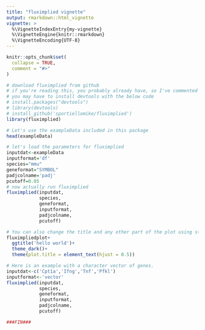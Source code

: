 ```yaml
---
title: "fluximplied vignette"
output: rmarkdown::html_vignette
vignette: >
  %\VignetteIndexEntry{my-vignette}
  %\VignetteEngine{knitr::rmarkdown}
  %\VignetteEncoding{UTF-8}
---
```


```r
knitr::opts_chunk$set(
  collapse = TRUE,
  comment = "#>"
)
```

```r
# download fluximplied from github
# if you're reading this, you probably already have, so I've commented out all these steps.
# you may have to install devtools with the below code
# install.packages("devtools")
# library(devtools)
# install_github('sportiellomike/fluximplied')
library(fluximplied)
```

```r
# Let's use the exampleData included in this package
head(exampleData)
```

```r
# let's load the parameters for fluximplied
inputdat<-exampleData
inputformat='df'
species="mmu"
geneformat="SYMBOL"
padjcolname='padj'
pcutoff=0.05
# now actually run fluximplied
fluximplied(inputdat,
            species,
            geneformat,
            inputformat,
            padjcolname,
            pcutoff)

```

```r
# You can also change the title and any other part of the plot using standard ggplot functions
fluximpliedplot+
  ggtitle('hello world')+
  theme_dark()+
  theme(plot.title = element_text(hjust = 0.5))
```


```r
# Here is an example with a character vector of genes.
inputdat<-c('Cpt1a','Ifng','Tnf','Pfkl')
inputformat<-'vector'
fluximplied(inputdat,
            species,
            geneformat,
            inputformat,
            padjcolname,
            pcutoff)

###FIN###
```
